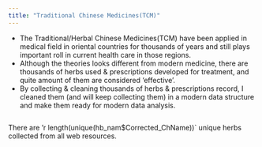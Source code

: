 ```yaml
---
title: "Traditional Chinese Medicines(TCM)"
---
```


- The Traditional/Herbal Chinese Medicines(TCM) have been applied in medical field in oriental countries for thousands of years and still plays important roll in current health care in those regions.
- Although the theories looks different from modern medicine, there are thousands of herbs used &  prescriptions developed for treatment, and quite amount of them are considered 'effective'.
- By collecting & cleaning thousands of herbs & prescriptions record, I cleaned them (and will keep collecting them) in a modern data structure and make them ready for modern data analysis.

```r

```

There are 'r length(unique(hb_nam$Corrected_ChName))` unique herbs collected from all web resources.